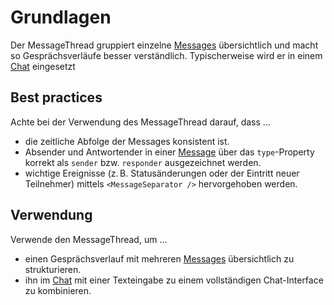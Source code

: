 # Grundlagen

Der MessageThread gruppiert einzelne [Messages](/03-components/chat/message/overview)
übersichtlich und macht so Gesprächsverläufe besser verständlich. Typischerweise
wird er in einem [Chat](/03-components/chat/chat/overview) eingesetzt

## Best practices

Achte bei der Verwendung des MessageThread darauf, dass ...

- die zeitliche Abfolge der Messages konsistent ist.
- Absender und Antwortender in einer [Message](/03-components/chat/message/overview) über
  das `type`-Property korrekt als `sender` bzw. `responder` ausgezeichnet
  werden.
- wichtige Ereignisse (z. B. Statusänderungen oder der Eintritt neuer
  Teilnehmer) mittels `<MessageSeparator />` hervorgehoben werden.

## Verwendung

Verwende den MessageThread, um ...

- einen Gesprächsverlauf mit mehreren [Messages](/03-components/chat/message/overview)
  übersichtlich zu strukturieren.
- ihn im [Chat](/03-components/chat/chat/overview) mit einer Texteingabe zu einem
  vollständigen Chat-Interface zu kombinieren.
